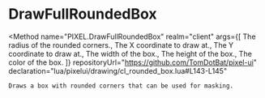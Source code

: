 
# DrawFullRoundedBox
<Method
	name="PIXEL.DrawFullRoundedBox"
	realm="client"
	args={[
		<Argument type="number" name="radius">The radius of the rounded corners.</Argument>,
		<Argument type="number" name="x">The X coordinate to draw at.</Argument>,
		<Argument type="number" name="y">The Y coordinate to draw at.</Argument>,
		<Argument type="number" name="width">The width of the box.</Argument>,
		<Argument type="number" name="height">The height of the box.</Argument>,
		<Argument type="Color" name="color">The color of the box.</Argument>
	]}
	repositoryUrl="https://github.com/TomDotBat/pixel-ui"
	declaration="lua/pixelui/drawing/cl_rounded_box.lua#L143-L145"
>
	Draws a box with rounded corners that can be used for masking.
</Method>